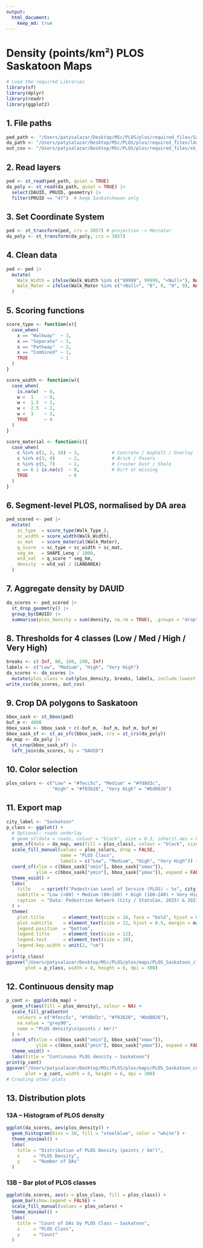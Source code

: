 ```yaml
---
output:
  html_document:
    keep_md: true
---
```


# Density (points/km²) PLOS Saskatoon Maps

```r
# Load the required Libraries
library(sf)
library(dplyr)
library(readr)
library(ggplot2)
```

## 1. File paths 

```r
ped_path <- "/Users/patysalazar/Desktop/MSc/PLOS/plos/required_files/Saskatoon_ped_1.shp"
da_path <- "/Users/patysalazar/Desktop/MSc/PLOS/plos/required_files/lda_000b21a_e/lda_000b21a_e.shp"
out_csv <- "/Users/patysalazar/Desktop/MSc/PLOS/plos/required_files/sk_da_plos_score.csv"
```

## 2.  Read layers 

```r
ped <- st_read(ped_path, quiet = TRUE)
da_poly <- st_read(da_path, quiet = TRUE) |>
  select(DAUID, PRUID, geometry) |>
  filter(PRUID == "47")  # keep Saskatchewan only
```
  
## 3.  Set Coordinate System

```r
ped <- st_transform(ped, crs = 3857) # projection -> Mercator
da_poly <- st_transform(da_poly, crs = 3857)
```

## 4.  Clean data 

```r
ped <- ped |>
  mutate(
    Walk_Width = ifelse(Walk_Width %in% c("99999", 99999, "<Null>"), NA, Walk_Width) |> as.numeric(),
    Walk_Mater = ifelse(Walk_Mater %in% c("<Null>", "0", 0, "9", 9), NA, Walk_Mater) |> as.integer()
  )
```


## 5.  Scoring functions 

```r
score_type <- function(x){
  case_when(
    x == "Walkway"  ~ 3,
    x == "Separate" ~ 3,
    x == "Pathway"  ~ 2,
    x == "Combined" ~ 1,
    TRUE            ~ 1
  )
}
```

```r
score_width <- function(w){
  case_when(
    is.na(w)  ~ 0,
    w <  1    ~ 0,
    w <  1.5  ~ 1,
    w <  2.5  ~ 2,
    w <  3    ~ 3,
    TRUE      ~ 4
  )
}
```

```r
score_material <- function(c){
  case_when(
    c %in% c(1, 2, 10) ~ 3,            # Concrete / Asphalt / Overlay
    c %in% c(3, 4)     ~ 2,            # Brick / Pavers
    c %in% c(5, 7)     ~ 1,            # Crusher Dust / Shale
    c == 6 | is.na(c)  ~ 0,            # Dirt or missing
    TRUE               ~ 0
  )
}
```


## 6.  Segment-level PLOS, normalised by DA area 

```r
ped_scored <- ped |>
  mutate(
    sc_type  = score_type(Walk_Type_),           
    sc_width = score_width(Walk_Width),
    sc_mat   = score_material(Walk_Mater),
    q_score  = sc_type + sc_width + sc_mat,      
    seg_km   = SHAPE_Leng / 1000,                
    wtd_val  = q_score * seg_km,
    density  = wtd_val / (LANDAREA)        
  )
```


## 7.  Aggregate density by DAUID 

```r
da_scores <- ped_scored |>
  st_drop_geometry() |>
  group_by(DAUID) |>
  summarise(plos_density = sum(density, na.rm = TRUE), .groups = "drop")
```

## 8.  Thresholds for 4 classes (Low / Med / High / Very High) 

```r
breaks <- c(-Inf, 80, 160, 240, Inf) 
labels <- c("Low", "Medium", "High", "Very High")
da_scores <- da_scores |>
  mutate(plos_class = cut(plos_density, breaks, labels, include.lowest = TRUE))
write_csv(da_scores, out_csv)
```


## 9.  Crop DA polygons to Saskatoon 

```r
bbox_sask <- st_bbox(ped)
buf_m <- 4000                          
bbox_sask <- bbox_sask + c(-buf_m, -buf_m, buf_m, buf_m)
bbox_sask_sf <- st_as_sfc(bbox_sask, crs = st_crs(da_poly))
da_map <- da_poly |>
  st_crop(bbox_sask_sf) |>
  left_join(da_scores, by = "DAUID")
```

  
## 10.  Color selection 

```r
plos_colors <- c("Low" = "#fecc5c", "Medium" = "#fd8d3c",
                 "High" = "#f03b20", "Very High" = "#bd0026")
```


## 11.  Export map  

```r
city_label <- "Saskatoon"
p_class <- ggplot() +
  # Optional: roads underlay
  # geom_sf(data = roads, colour = "black", size = 0.3, inherit.aes = FALSE) +
  geom_sf(data = da_map, aes(fill = plos_class), colour = "black", size = 0.05) +
  scale_fill_manual(values = plos_colors, drop = FALSE,
                    name = "PLOS Class",
                    labels = c("Low", "Medium", "High", "Very High")) +
  coord_sf(xlim = c(bbox_sask["xmin"], bbox_sask["xmax"]),
           ylim = c(bbox_sask["ymin"], bbox_sask["ymax"]), expand = FALSE) +
  theme_void() +
  labs(
    title    = sprintf("Pedestrian Level of Service (PLOS) – %s", city_label),
    subtitle = "Low (<80) • Medium (80–160) • High (160–240) • Very High (>240)  [points / km²]",
    caption  = "Data: Pedestrian Network (City / StatsCan, 2025) & 2021 Dissemination Areas"
  ) +
  theme(
    plot.title       = element_text(size = 16, face = "bold", hjust = 0.5),
    plot.subtitle    = element_text(size = 12, hjust = 0.5, margin = margin(b = 5)),
    legend.position  = "bottom",
    legend.title     = element_text(size = 12),
    legend.text      = element_text(size = 10),
    legend.key.width = unit(2, "cm")
  )
print(p_class)
ggsave("/Users/patysalazar/Desktop/MSc/PLOS/plos/maps/PLOS_Saskatoon_classes.png",
       plot = p_class, width = 8, height = 6, dpi = 300)
```

       
## 12. Continuous density map 

```r
p_cont <- ggplot(da_map) +
  geom_sf(aes(fill = plos_density), colour = NA) +
  scale_fill_gradientn(
    colours = c("#fecc5c", "#fd8d3c", "#f03b20", "#bd0026"),
    na.value = "grey90",
    name = "PLOS density\n(points / km²)"
  ) +
  coord_sf(xlim = c(bbox_sask["xmin"], bbox_sask["xmax"]),
           ylim = c(bbox_sask["ymin"], bbox_sask["ymax"]), expand = FALSE) +
  theme_void() +
  labs(title = "Continuous PLOS density – Saskatoon")
print(p_cont)
ggsave("/Users/patysalazar/Desktop/MSc/PLOS/plos/maps/PLOS_Saskatoon_continuous.png",
       plot = p_cont, width = 8, height = 6, dpi = 300)
# Creating other plots
```


## 13.  Distribution plots  

### 13A – Histogram of PLOS density

```r
ggplot(da_scores, aes(plos_density)) +
  geom_histogram(bins = 30, fill = "steelblue", color = "white") +
  theme_minimal() +
  labs(
    title = "Distribution of PLOS Density (points / km²)",
    x     = "PLOS Density",
    y     = "Number of DAs"
  )
```

### 13B – Bar plot of PLOS classes

```r
ggplot(da_scores, aes(x = plos_class, fill = plos_class)) +
  geom_bar(show.legend = FALSE) +
  scale_fill_manual(values = plos_colors) +
  theme_minimal() +
  labs(
    title = "Count of DAs by PLOS Class — Saskatoon",
    x     = "PLOS Class",
    y     = "Count"
  )
```


